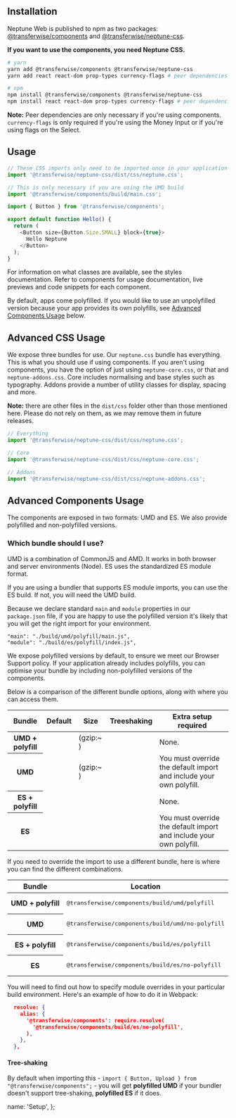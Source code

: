 
## Installation

Neptune Web is published to npm as two packages: [@transferwise/components](https://www.npmjs.com/package/@transferwise/components) and [@transferwise/neptune-css](https://www.npmjs.com/package/@transferwise/neptune-css).

**If you want to use the components, you need Neptune CSS.**

```bash
# yarn
yarn add @transferwise/components @transferwise/neptune-css
yarn add react react-dom prop-types currency-flags # peer dependencies

# npm
npm install @transferwise/components @transferwise/neptune-css
npm install react react-dom prop-types currency-flags # peer dependencies
```

**Note:** Peer dependencies are only necessary if you're using components. `currency-flags` is only required if you're using the <DocLink href="/components/inputs/MoneyInput">Money Input</DocLink> or if you're using flags on the <DocLink href="/components/inputs/Select">Select</DocLink>.

## Usage

```js
// These CSS imports only need to be imported once in your application
import '@transferwise/neptune-css/dist/css/neptune.css';

// This is only necessary if you are using the UMD build
import '@transferwise/components/build/main.css';

import { Button } from '@transferwise/components';

export default function Hello() {
  return (
    <Button size={Button.Size.SMALL} block={true}>
      Hello Neptune
    </Button>
  );
}
```

For information on what classes are available, see the <DocLink href="/styles/core/Typography">styles documentation</DocLink>. Refer to <DocLink href="/components/inputs/Button">components</DocLink> for usage documentation, live previews and code snippets for each component.

By default, apps come polyfilled. If you would like to use an unpolyfilled version because your app provides its own polyfills, see [Advanced Components Usage](#advanced-components-usage) below.

## Advanced CSS Usage

We expose three bundles for use. Our `neptune.css` bundle has everything. This is what you should use if using components. If you aren't using components, you have the option of just using `neptune-core.css`, or that and `neptune-addons.css`. <DocLink href="/styles/core/Typography">Core</DocLink> includes normalising and base styles such as typography. <DocLink href="/styles/addons/BackgroundUtilities">Addons</DocLink> provide a number of utility classes for display, spacing and more.

**Note:** there are other files in the `dist/css` folder other than those mentioned here. Please do not rely
on them, as we may remove them in future releases.

```js
// Everything
import '@transferwise/neptune-css/dist/css/neptune.css';

// Core
import '@transferwise/neptune-css/dist/css/neptune-core.css';

// Addons
import '@transferwise/neptune-css/dist/css/neptune-addons.css';
```

## Advanced Components Usage

The components are exposed in two formats: UMD and ES. We also provide polyfilled and non-polyfilled versions.

### Which bundle should I use?

UMD is a combination of CommonJS and AMD. It works in both browser and server environments (Node). ES uses the standardized ES module format.

If you are using a bundler that supports ES module imports, you can use the ES build. If not, you will need the UMD build.

Because we declare standard `main` and `module` properties in our `package.json` file, if you are happy to use the polyfilled version it's likely that you will get the right import for your environment.

```
"main": "./build/umd/polyfill/main.js",
"module": "./build/es/polyfill/index.js",
```

We expose polyfilled versions by default, to ensure we meet our <DocLink href="/about/BrowserSupport">Browser Support</DocLink> policy. If your application already includes polyfills, you can optimise your bundle by including non-polyfilled versions of the components.

Below is a comparison of the different bundle options, along with where you can access them.

<table className="docs-table table table-condensed">
  <thead>
    <tr>
      <th>Bundle</th>
      <th>Default</th>
      <th>Size</th>
      <th>Treeshaking</th>
      <th>Extra setup required</th>
    </tr>
  </thead>
  <tbody>
    <tr>
      <th scope="row">UMD + polyfill</th>
      <td>
        <CheckIcon />
      </td>
      <td>
        <PrintBundleSize bundleSize={bundleSizes.umd['polyfill'][0]} /> (gzip:~
        <PrintBundleSize bundleSize={bundleSizes.umd['polyfill'][1]} />)
      </td>
      <td>
        <CrossIcon />
      </td>
      <td>None.</td>
    </tr>
    <tr>
      <th scope="row">UMD</th>
      <td>
        <CrossIcon />
      </td>
      <td>
        <PrintBundleSize bundleSize={bundleSizes.umd['no-polyfill'][0]} /> (gzip:~
        <PrintBundleSize bundleSize={bundleSizes.umd['no-polyfill'][1]} />)
      </td>
      <td>
        <CrossIcon />
      </td>
      <td>You must override the default import and include your own polyfill.</td>
    </tr>
    <tr>
      <th scope="row">ES + polyfill</th>
      <td>
        <CheckIcon />
      </td>
      <td>
        <PrintBundleSize bundleSize={bundleSizes.es.polyfill} />
      </td>
      <td>
        <CheckIcon />
      </td>
      <td>None.</td>
    </tr>
    <tr>
      <th scope="row">ES</th>
      <td>
        <CrossIcon />
      </td>
      <td>
        <PrintBundleSize bundleSize={bundleSizes.es['no-polyfill']} />
      </td>
      <td>
        <CheckIcon />
      </td>
      <td>You must override the default import and include your own polyfill.</td>
    </tr>
  </tbody>
</table>

If you need to override the import to use a different bundle, here is where you can find the different combinations.

<table className="docs-table table table-condensed">
  <thead>
    <tr>
      <th>Bundle</th>
      <th>Location</th>
    </tr>
  </thead>
  <tbody>
    <tr>
      <th scope="row">UMD + polyfill</th>
      <td>
        <pre>@transferwise/components/build/umd/polyfill</pre>
      </td>
    </tr>
    <tr>
      <th scope="row">UMD</th>
      <td>
        <pre>@transferwise/components/build/umd/no-polyfill</pre>
      </td>
    </tr>
    <tr>
      <th scope="row">ES + polyfill</th>
      <td>
        <pre>@transferwise/components/build/es/polyfill</pre>
      </td>
    </tr>
    <tr>
      <th scope="row">ES</th>
      <td>
        <pre>@transferwise/components/build/es/no-polyfill</pre>
      </td>
    </tr>
  </tbody>
</table>

You will need to find out how to specify module overrides in your particular build environment. Here's an example of how to do it in Webpack:

```json
  resolve: {
    alias: {
      '@transferwise/components': require.resolve(
        '@transferwise/components/build/es/no-polyfill',
      ),
    },
  },
```

#### Tree-shaking

By default when importing this - `import { Button, Upload } from "@transferwise/components";` - you will get **polyfilled UMD** if your bundler doesn't support tree-shaking, **polyfilled ES** if it does.

  name: 'Setup',
};
